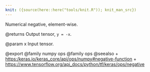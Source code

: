 ```yaml
---
knit: ({source(here::here("tools/knit.R")); knit_man_src})
---
```

Numerical negative, element-wise.

@returns
    Output tensor, `y = -x`.

@param x
Input tensor.

@export
@family numpy ops
@family ops
@seealso
+ <https:/keras.io/keras_core/api/ops/numpy#negative-function>
+ <https://www.tensorflow.org/api_docs/python/tf/keras/ops/negative>

